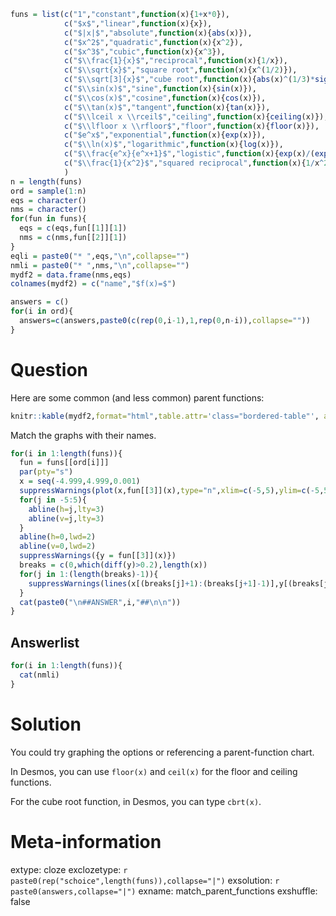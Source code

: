 ```r
funs = list(c("1","constant",function(x){1+x*0}),
            c("$x$","linear",function(x){x}),
            c("$|x|$","absolute",function(x){abs(x)}),
            c("$x^2$","quadratic",function(x){x^2}),
            c("$x^3$","cubic",function(x){x^3}),
            c("$\\frac{1}{x}$","reciprocal",function(x){1/x}),
            c("$\\sqrt{x}$","square root",function(x){x^(1/2)}),
            c("$\\sqrt[3]{x}$","cube root",function(x){abs(x)^(1/3)*sign(x)}),
            c("$\\sin(x)$","sine",function(x){sin(x)}),
            c("$\\cos(x)$","cosine",function(x){cos(x)}),
            c("$\\tan(x)$","tangent",function(x){tan(x)}),
            c("$\\lceil x \\rceil$","ceiling",function(x){ceiling(x)}),
            c("$\\lfloor x \\rfloor$","floor",function(x){floor(x)}),
            c("$e^x$","exponential",function(x){exp(x)}),
            c("$\\ln(x)$","logarithmic",function(x){log(x)}),
            c("$\\frac{e^x}{e^x+1}$","logistic",function(x){exp(x)/(exp(x)+1)}),
            c("$\\frac{1}{x^2}$","squared reciprocal",function(x){1/x^2})
            )
n = length(funs)
ord = sample(1:n)
eqs = character()
nms = character()
for(fun in funs){
  eqs = c(eqs,fun[[1]][1])
  nms = c(nms,fun[[2]][1])
}
eqli = paste0("* ",eqs,"\n",collapse="")
nmli = paste0("* ",nms,"\n",collapse="")
mydf2 = data.frame(nms,eqs)
colnames(mydf2) = c("name","$f(x)=$")

answers = c()
for(i in ord){
  answers=c(answers,paste0(c(rep(0,i-1),1,rep(0,n-i)),collapse=""))
}
```

Question
========

Here are some common (and less common) parent functions:

<style type="text/css" rel="stylesheet">
.bordered-table {
    border-collapse: collapse;
    border-spacing: 0;
    border:2px solid #000000;
}
.bordered-table th {
    border:2px solid #000000;
    padding: 4px;
}
.bordered-table td{
    border:2px solid #000000;
    padding: 4px;
}
</style>

```r
knitr::kable(mydf2,format="html",table.attr='class="bordered-table"', align = "cc",row.names=F)
```

Match the graphs with their names.

```r
for(i in 1:length(funs)){
  fun = funs[[ord[i]]]
  par(pty="s")
  x = seq(-4.999,4.999,0.001)
  suppressWarnings(plot(x,fun[[3]](x),type="n",xlim=c(-5,5),ylim=c(-5,5),lwd=2,ylab="f(x)",xlab="x"))
  for(j in -5:5){
    abline(h=j,lty=3)
    abline(v=j,lty=3)
  }
  abline(h=0,lwd=2)
  abline(v=0,lwd=2)
  suppressWarnings({y = fun[[3]](x)})
  breaks = c(0,which(diff(y)>0.2),length(x))
  for(j in 1:(length(breaks)-1)){
    suppressWarnings(lines(x[(breaks[j]+1):(breaks[j+1]-1)],y[(breaks[j]+1):(breaks[j+1]-1)],type="l",lwd=4,col="blue"))
  }
  cat(paste0("\n##ANSWER",i,"##\n\n"))
}
```

Answerlist
--------
```r
for(i in 1:length(funs)){
  cat(nmli)
}
```


Solution
========

You could try graphing the options or referencing a parent-function chart.

In Desmos, you can use `floor(x)` and `ceil(x)` for the floor and ceiling functions.

For the cube root function, in Desmos, you can type `cbrt(x)`.


Meta-information
============
extype: cloze
exclozetype: `r paste0(rep("schoice",length(funs)),collapse="|")`
exsolution: `r paste0(answers,collapse="|")`
exname: match_parent_functions
exshuffle: false